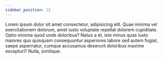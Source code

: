 ```yaml
---
sidebar_position: 13
---
```


Lorem ipsum dolor sit amet consectetur, adipisicing elit. Quae minima vel exercitationem dolorum, amet iusto voluptate repellat dolorem cupiditate. Optio minima quod unde doloribus? Natus a et, iste minus quas iusto maiores quo quisquam consequuntur asperiores labore sed autem fugiat, saepe aspernatur, cumque accusamus deserunt doloribus maxime excepturi? Nulla, similique.